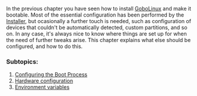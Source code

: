 {{ToC}}

In the previous chapter you have seen how to install [[GoboLinux]] and make it bootable. Most of the essential configuration has been performed by the [[Installer]], but ocasionally a further touch is needed, such as configuration of devices that couldn't be automatically detected, custom partitions, and so on. In any case, it's always nice to know where things are set up for when the need of further tweaks arise. This chapter explains what else should be configured, and how to do this.

===  Subtopics: ===
# [[Configuring the Boot Process]]
# [[Hardware configuration]]
# [[Environment variables]]

{{Handbook}}
